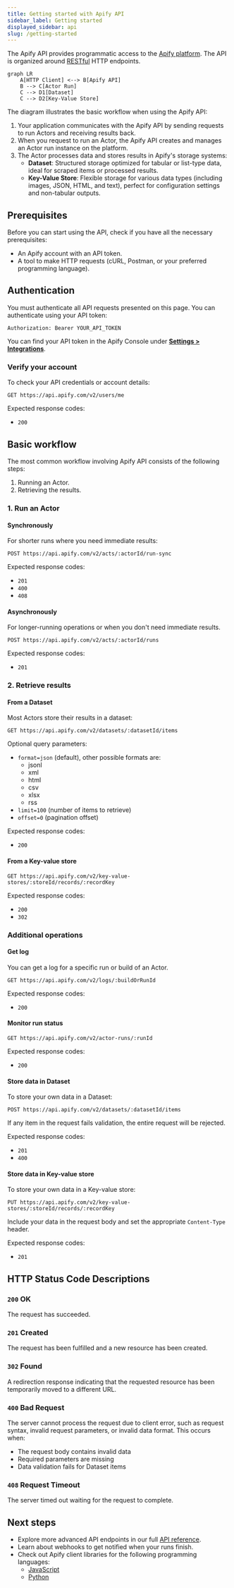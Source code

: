 ```yaml
---
title: Getting started with Apify API
sidebar_label: Getting started
displayed_sidebar: api
slug: /getting-started
---
```


The Apify API provides programmatic access to the [Apify platform](https://docs.apify.com). The API is organized around [RESTful](https://en.wikipedia.org/wiki/Representational_state_transfer) HTTP endpoints.

```mermaid
graph LR
    A[HTTP Client] <--> B[Apify API]
    B --> C[Actor Run]
    C --> D1[Dataset]
    C --> D2[Key-Value Store]
```

The diagram illustrates the basic workflow when using the Apify API:

1. Your application communicates with the Apify API by sending requests to run Actors and receiving results back.
1. When you request to run an Actor, the Apify API creates and manages an Actor run instance on the platform.
1. The Actor processes data and stores results in Apify's storage systems:
   * **Dataset**: Structured storage optimized for tabular or list-type data, ideal for scraped items or processed results.
   * **Key-Value Store**: Flexible storage for various data types (including images, JSON, HTML, and text), perfect for configuration settings and non-tabular outputs.

## Prerequisites

Before you can start using the API, check if you have all the necessary prerequisites:

* An Apify account with an API token.
* A tool to make HTTP requests (cURL, Postman, or your preferred programming language).

## Authentication

You must authenticate all API requests presented on this page. You can authenticate using your API token:

```http
Authorization: Bearer YOUR_API_TOKEN
```

You can find your API token in the Apify Console under **[Settings > Integrations](https://console.apify.com/settings/integrations)**.

### Verify your account

To check your API credentials or account details:

```http title="Endpoint"
GET https://api.apify.com/v2/users/me
```

Expected response codes:

* `200`

## Basic workflow

The most common workflow involving Apify API consists of the following steps:

1. Running an Actor.
1. Retrieving the results.

### 1. Run an Actor

#### Synchronously

For shorter runs where you need immediate results:

```http title="Endpoint"
POST https://api.apify.com/v2/acts/:actorId/run-sync
```

Expected response codes:

* `201`
* `400`
* `408`

#### Asynchronously

For longer-running operations or when you don't need immediate results.

```http title="Endpoint"
POST https://api.apify.com/v2/acts/:actorId/runs
```

Expected response codes:

* `201`

### 2. Retrieve results

#### From a Dataset

Most Actors store their results in a dataset:

```http title="Endpoint"
GET https://api.apify.com/v2/datasets/:datasetId/items
```

Optional query parameters:

* `format=json` (default), other possible formats are:
  * jsonl
  * xml
  * html
  * csv
  * xlsx
  * rss
* `limit=100` (number of items to retrieve)
* `offset=0` (pagination offset)

Expected response codes:

* `200`

#### From a Key-value store

```http title="Endpoint"
GET https://api.apify.com/v2/key-value-stores/:storeId/records/:recordKey
```

Expected response codes:

* `200`
* `302`

### Additional operations

#### Get log

You can get a log for a specific run or build of an Actor.

```http title="Endpoint"
GET https://api.apify.com/v2/logs/:buildOrRunId
```

Expected response codes:

* `200`

#### Monitor run status

```http title="Endpoint"
GET https://api.apify.com/v2/actor-runs/:runId
```

Expected response codes:

* `200`

#### Store data in Dataset

To store your own data in a Dataset:

```http title="Endpoint"
POST https://api.apify.com/v2/datasets/:datasetId/items
```

If any item in the request fails validation, the entire request will be rejected.

Expected response codes:

* `201`
* `400`

#### Store data in Key-value store

To store your own data in a Key-value store:

```http title="Endpoint"
PUT https://api.apify.com/v2/key-value-stores/:storeId/records/:recordKey
```

Include your data in the request body and set the appropriate `Content-Type` header.

Expected response codes:

* `201`

## HTTP Status Code Descriptions

### `200` OK

The request has succeeded.

### `201` Created

The request has been fulfilled and a new resource has been created.

### `302` Found

A redirection response indicating that the requested resource has been temporarily moved to a different URL.

### `400` Bad Request

The server cannot process the request due to client error, such as request syntax, invalid request parameters, or invalid data format. This occurs when:

* The request body contains invalid data
* Required parameters are missing
* Data validation fails for Dataset items

### `408` Request Timeout

The server timed out waiting for the request to complete.

## Next steps

* Explore more advanced API endpoints in our full [API reference](/api/v2).
* Learn about webhooks to get notified when your runs finish.
* Check out Apify client libraries for the following programming languages:
  * [JavaScript](/api/client/js/)
  * [Python](/api/client/python)
